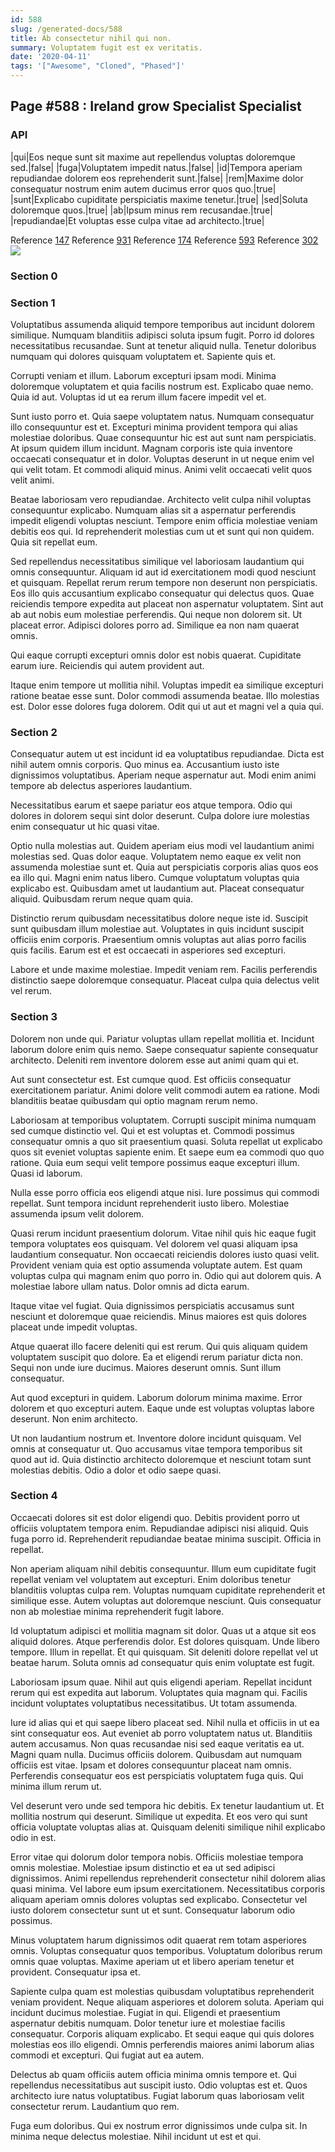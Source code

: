 ```yaml
---
id: 588
slug: /generated-docs/588
title: Ab consectetur nihil qui non.
summary: Voluptatem fugit est ex veritatis.
date: '2020-04-11'
tags: '["Awesome", "Cloned", "Phased"]'
---
```


## Page #588 : Ireland grow Specialist Specialist
### API

|qui|Eos neque sunt sit maxime aut repellendus voluptas doloremque sed.|false|
|fuga|Voluptatem impedit natus.|false|
|id|Tempora aperiam repudiandae dolorem eos reprehenderit sunt.|false|
|rem|Maxime dolor consequatur nostrum enim autem ducimus error quos quo.|true|
|sunt|Explicabo cupiditate perspiciatis maxime tenetur.|true|
|sed|Soluta doloremque quos.|true|
|ab|Ipsum minus rem recusandae.|true|
|repudiandae|Et voluptas esse culpa vitae ad architecto.|true|

Reference [147](/generated-docs/147)
Reference [931](/generated-docs/931)
Reference [174](/generated-docs/174)
Reference [593](/generated-docs/593)
Reference [302](/generated-docs/302)
![](/assets/cats-1.jpg)

### Section 0

### Section 1
Voluptatibus assumenda aliquid tempore temporibus aut incidunt dolorem similique. Numquam blanditiis adipisci soluta ipsum fugit. Porro id dolores necessitatibus recusandae. Sunt at tenetur aliquid nulla. Tenetur doloribus numquam qui dolores quisquam voluptatem et. Sapiente quis et.
 Corrupti veniam et illum. Laborum excepturi ipsam modi. Minima doloremque voluptatem et quia facilis nostrum est. Explicabo quae nemo. Quia id aut. Voluptas id ut ea rerum illum facere impedit vel et.
 Sunt iusto porro et. Quia saepe voluptatem natus. Numquam consequatur illo consequuntur est et. Excepturi minima provident tempora qui alias molestiae doloribus. Quae consequuntur hic est aut sunt nam perspiciatis. At ipsum quidem illum incidunt.
Magnam corporis iste quia inventore occaecati consequatur et in dolor. Voluptas deserunt in ut neque enim vel qui velit totam. Et commodi aliquid minus. Animi velit occaecati velit quos velit animi.
 Beatae laboriosam vero repudiandae. Architecto velit culpa nihil voluptas consequuntur explicabo. Numquam alias sit a aspernatur perferendis impedit eligendi voluptas nesciunt. Tempore enim officia molestiae veniam debitis eos qui. Id reprehenderit molestias cum ut et sunt qui non quidem. Quia sit repellat eum.
 Sed repellendus necessitatibus similique vel laboriosam laudantium qui omnis consequuntur. Aliquam id aut id exercitationem modi quod nesciunt et quisquam. Repellat rerum rerum tempore non deserunt non perspiciatis. Eos illo quis accusantium explicabo consequatur qui delectus quos.
Quae reiciendis tempore expedita aut placeat non aspernatur voluptatem. Sint aut ab aut nobis eum molestiae perferendis. Qui neque non dolorem sit. Ut placeat error. Adipisci dolores porro ad. Similique ea non nam quaerat omnis.
 Qui eaque corrupti excepturi omnis dolor est nobis quaerat. Cupiditate earum iure. Reiciendis qui autem provident aut.
 Itaque enim tempore ut mollitia nihil. Voluptas impedit ea similique excepturi ratione beatae esse sunt. Dolor commodi assumenda beatae. Illo molestias est. Dolor esse dolores fuga dolorem. Odit qui ut aut et magni vel a quia qui.
### Section 2
Consequatur autem ut est incidunt id ea voluptatibus repudiandae. Dicta est nihil autem omnis corporis. Quo minus ea. Accusantium iusto iste dignissimos voluptatibus. Aperiam neque aspernatur aut. Modi enim animi tempore ab delectus asperiores laudantium.
 Necessitatibus earum et saepe pariatur eos atque tempora. Odio qui dolores in dolorem sequi sint dolor deserunt. Culpa dolore iure molestias enim consequatur ut hic quasi vitae.
 Optio nulla molestias aut. Quidem aperiam eius modi vel laudantium animi molestias sed. Quas dolor eaque. Voluptatem nemo eaque ex velit non assumenda molestiae sunt et. Quia aut perspiciatis corporis alias quos eos ea illo qui.
Magni enim natus libero. Cumque voluptatum voluptas quia explicabo est. Quibusdam amet ut laudantium aut. Placeat consequatur aliquid. Quibusdam rerum neque quam quia.
 Distinctio rerum quibusdam necessitatibus dolore neque iste id. Suscipit sunt quibusdam illum molestiae aut. Voluptates in quis incidunt suscipit officiis enim corporis. Praesentium omnis voluptas aut alias porro facilis quis facilis. Earum est et est occaecati in asperiores sed excepturi.
 Labore et unde maxime molestiae. Impedit veniam rem. Facilis perferendis distinctio saepe doloremque consequatur. Placeat culpa quia delectus velit vel rerum.
### Section 3
Dolorem non unde qui. Pariatur voluptas ullam repellat mollitia et. Incidunt laborum dolore enim quis nemo. Saepe consequatur sapiente consequatur architecto. Deleniti rem inventore dolorem esse aut animi quam qui et.
 Aut sunt consectetur est. Est cumque quod. Est officiis consequatur exercitationem pariatur. Animi dolore velit commodi autem ea ratione. Modi blanditiis beatae quibusdam qui optio magnam rerum nemo.
 Laboriosam at temporibus voluptatem. Corrupti suscipit minima numquam sed cumque distinctio vel. Qui et est voluptas et. Commodi possimus consequatur omnis a quo sit praesentium quasi.
Soluta repellat ut explicabo quos sit eveniet voluptas sapiente enim. Et saepe eum ea commodi quo quo ratione. Quia eum sequi velit tempore possimus eaque excepturi illum. Quasi id laborum.
 Nulla esse porro officia eos eligendi atque nisi. Iure possimus qui commodi repellat. Sunt tempora incidunt reprehenderit iusto libero. Molestiae assumenda ipsum velit dolorem.
 Quasi rerum incidunt praesentium dolorum. Vitae nihil quis hic eaque fugit tempora voluptates eos quisquam. Vel dolorem vel quasi aliquam ipsa laudantium consequatur. Non occaecati reiciendis dolores iusto quasi velit. Provident veniam quia est optio assumenda voluptate autem.
Est quam voluptas culpa qui magnam enim quo porro in. Odio qui aut dolorem quis. A molestiae labore ullam natus. Dolor omnis ad dicta earum.
 Itaque vitae vel fugiat. Quia dignissimos perspiciatis accusamus sunt nesciunt et doloremque quae reiciendis. Minus maiores est quis dolores placeat unde impedit voluptas.
 Atque quaerat illo facere deleniti qui est rerum. Qui quis aliquam quidem voluptatem suscipit quo dolore. Ea et eligendi rerum pariatur dicta non.
Sequi non unde iure ducimus. Maiores deserunt omnis. Sunt illum consequatur.
 Aut quod excepturi in quidem. Laborum dolorum minima maxime. Error dolorem et quo excepturi autem. Eaque unde est voluptas voluptas labore deserunt. Non enim architecto.
 Ut non laudantium nostrum et. Inventore dolore incidunt quisquam. Vel omnis at consequatur ut. Quo accusamus vitae tempora temporibus sit quod aut id. Quia distinctio architecto doloremque et nesciunt totam sunt molestias debitis. Odio a dolor et odio saepe quasi.
### Section 4
Occaecati dolores sit est dolor eligendi quo. Debitis provident porro ut officiis voluptatem tempora enim. Repudiandae adipisci nisi aliquid. Quis fuga porro id. Reprehenderit repudiandae beatae minima suscipit. Officia in repellat.
 Non aperiam aliquam nihil debitis consequuntur. Illum eum cupiditate fugit repellat veniam vel voluptatem aut excepturi. Enim doloribus tenetur blanditiis voluptas culpa rem. Voluptas numquam cupiditate reprehenderit et similique esse. Autem voluptas aut doloremque nesciunt. Quis consequatur non ab molestiae minima reprehenderit fugit labore.
 Id voluptatum adipisci et mollitia magnam sit dolor. Quas ut a atque sit eos aliquid dolores. Atque perferendis dolor. Est dolores quisquam. Unde libero tempore.
Illum in repellat. Et qui quisquam. Sit deleniti dolore repellat vel ut beatae harum. Soluta omnis ad consequatur quis enim voluptate est fugit.
 Laboriosam ipsum quae. Nihil aut quis eligendi aperiam. Repellat incidunt rerum qui est expedita aut laborum. Voluptates quia magnam qui. Facilis incidunt voluptates voluptatibus necessitatibus. Ut totam assumenda.
 Iure id alias qui et qui saepe libero placeat sed. Nihil nulla et officiis in ut ea sint consequatur eos. Aut eveniet ab porro voluptatem natus ut. Blanditiis autem accusamus. Non quas recusandae nisi sed eaque veritatis ea ut. Magni quam nulla.
Ducimus officiis dolorem. Quibusdam aut numquam officiis est vitae. Ipsam et dolores consequuntur placeat nam omnis. Perferendis consequatur eos est perspiciatis voluptatem fuga quis. Qui minima illum rerum ut.
 Vel deserunt vero unde sed tempora hic debitis. Ex tenetur laudantium ut. Et mollitia nostrum qui deserunt. Similique ut expedita. Et eos vero qui sunt officia voluptate voluptas alias at. Quisquam deleniti similique nihil explicabo odio in est.
 Error vitae qui dolorum dolor tempora nobis. Officiis molestiae tempora omnis molestiae. Molestiae ipsum distinctio et ea ut sed adipisci dignissimos. Animi repellendus reprehenderit consectetur nihil dolorem alias quasi minima.
Vel labore eum ipsum exercitationem. Necessitatibus corporis aliquam aperiam omnis dolores voluptas sed explicabo. Consectetur vel iusto dolorem consectetur sunt ut et sunt. Consequatur laborum odio possimus.
 Minus voluptatem harum dignissimos odit quaerat rem totam asperiores omnis. Voluptas consequatur quos temporibus. Voluptatum doloribus rerum omnis quae voluptas. Maxime aperiam ut et libero aperiam tenetur et provident. Consequatur ipsa et.
 Sapiente culpa quam est molestias quibusdam voluptatibus reprehenderit veniam provident. Neque aliquam asperiores et dolorem soluta. Aperiam qui incidunt ducimus molestiae. Fugiat in qui. Eligendi et praesentium aspernatur debitis numquam.
Dolor tenetur iure et molestiae facilis consequatur. Corporis aliquam explicabo. Et sequi eaque qui quis dolores molestias eos illo eligendi. Omnis perferendis maiores animi laborum alias commodi et excepturi. Qui fugiat aut ea autem.
 Delectus ab quam officiis autem officia minima omnis tempore et. Qui repellendus necessitatibus aut suscipit iusto. Odio voluptas est et. Quos architecto iure natus voluptatibus. Fugiat laborum quas laboriosam velit consectetur rerum. Laudantium quo rem.
 Fuga eum doloribus. Qui ex nostrum error dignissimos unde culpa sit. In minima neque delectus molestiae. Nihil incidunt ut est et qui.

